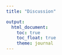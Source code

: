 ```yaml
---
title: "Discussion"

output: 
  html_document:
    toc: true
    toc_float: true
    theme: journal
---
```


